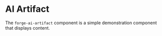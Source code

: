 
<Meta of={AiArtifactStories} />

# AI Artifact

The `forge-ai-artifact` component is a simple demonstration component that displays content.
